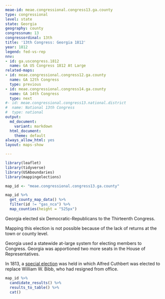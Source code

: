 ```yaml
---
meae-id: meae.congressional.congress13.ga.county
type: congressional
level: state
state: Georgia
geography: county
congressnum: 13
congressordinal: 13th
title: '13th Congress: Georgia 1812'
year: 1812
legend: fed-vs-rep
nnv:
- id: ga.uscongress.1812
  name: GA US Congress 1812 At Large
related-maps:
- id: meae.congressional.congress12.ga.county
  name: GA 12th Congress
  type: previous
- id: meae.congressional.congress14.ga.county
  name: GA 14th Congress
  type: next
#- id: meae.congressional.congress13.national.district
#  name: National 13th Congress
#  type: national
output:
  md_document:
    variant: markdown
  html_document:
    theme: default
always_allow_html: yes
layout: maps-show

---
```


```r
library(leaflet)
library(tidyverse)
library(USAboundaries)
library(mappingelections)

map_id <- "meae.congressional.congress13.ga.county"
```

<div class="map">

```r
map_id %>%
  get_county_map_data() %>%
  filter(id != "gas_nca") %>% 
  map_counties(height = "525px")
```

</div>

Georgia elected six Democratic-Republicans to the Thirteenth Congress.

Mapping this election is not possible because of the lack of returns at the town or county level.

Georgia used a statewide at-large system for electing members to Congress. Georgia was apportioned two more seats in the House of Representatives.

In 1813, a [special election](https://elections.lib.tufts.edu/catalog/tufts:ga.uscongress.special.1813) was held in which Alfred Cuthbert was elected to replace William W. Bibb, who had resigned from office.

<div class="results-table">

```r
map_id %>%
  candidate_results() %>%
  results_to_table() %>%
  cat()
```

</div>
